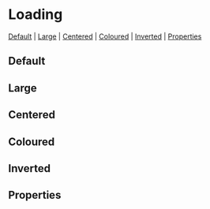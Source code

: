 
<Meta of={stories} />

# Loading

[Default](#default) | [Large](#large) | [Centered](#centered) | [Coloured](#coloured) | [Inverted](#inverted) | [Properties](#properties)

## Default

<Canvas>
  <Story id="components-loading--default-loading" />
</Canvas>

## Large

<Canvas>
  <Story id="components-loading--large-loading" />
</Canvas>

## Centered

<Canvas>
  <Story id="components-loading--centered-loading" />
</Canvas>

## Coloured

<Canvas>
  <Story id="components-loading--coloured-loading" />
</Canvas>

## Inverted

<Canvas>
  <Story id="components-loading--inverted-loading" />
</Canvas>

## Properties

<Controls component={Loading} />
